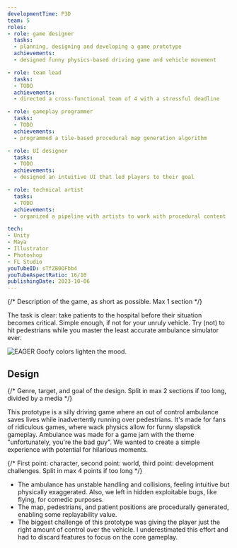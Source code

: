```yaml
---
developmentTime: P3D
team: 5
roles:
- role: game designer
  tasks:
  - planning, designing and developing a game prototype
  achievements:
  - designed funny physics-based driving game and vehicle movement

- role: team lead
  tasks:
  - TODO
  achievements:
  - directed a cross-functional team of 4 with a stressful deadline

- role: gameplay programmer
  tasks:
  - TODO
  achievements:
  - programmed a tile-based procedural map generation algorithm

- role: UI designer
  tasks:
  - TODO
  achievements:
  - designed an intuitive UI that led players to their goal

- role: technical artist
  tasks:
  - TODO
  achievements:
  - organized a pipeline with artists to work with procedural content

tech:
- Unity
- Maya
- Illustrator
- Photoshop
- FL Studio
youTubeID: sTfZB0OFbb4
youTubeAspectRatio: 16/10
publishingDate: 2023-10-06
---
```


{/* Description of the game, as short as possible. Max 1 section */}

The task is clear: take patients to the hospital before their situation becomes critical. Simple enough, if not for your unruly vehicle. Try (not) to hit pedestrians while you master the least accurate ambulance simulator ever.

![EAGER Goofy colors lighten the mood.](./ambulance-game.png)

## Design

{/* Genre, target, and goal of the design. Split in max 2 sections if too long, divided by a media */}

This prototype is a silly driving game where an out of control ambulance saves lives while inadvertently running over pedestrians. It's made for fans of ridiculous games, where wack physics allow for funny slapstick gameplay. Ambulance was made for a game jam with the theme "unfortunately, you're the bad guy". We wanted to create a simple experience with potential for hilarious moments.

{/* First point: character, second point: world, third point: development challenges. Split in max 4 points if too long */}

* The ambulance has unstable handling and collisions, feeling intuitive but physically exaggerated. Also, we left in hidden exploitable bugs, like flying, for comedic purposes.
* The map, pedestrians, and patient positions are procedurally generated, enabling some replayability value.
* The biggest challenge of this prototype was giving the player just the right amount of control over the vehicle. I underestimated this effort and had to discard features to focus on the core gameplay.